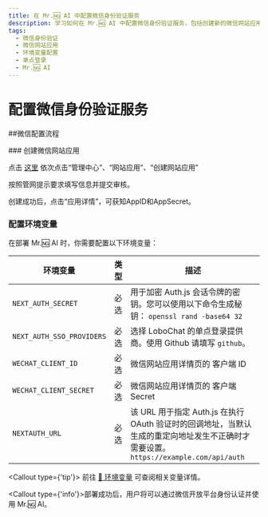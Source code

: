 ```yaml
---
title: 在 Mr.🆖 AI 中配置微信身份验证服务
description: 学习如何在 Mr.🆖 AI 中配置微信身份验证服务，包括创建新的微信网站应用、设置权限和环境变量。
tags:
  - 微信身份验证
  - 微信网站应用
  - 环境变量配置
  - 单点登录
  - Mr.🆖 AI
---
```


# 配置微信身份验证服务

##微信配置流程

<Steps>
  ### 创建微信网站应用

点击 [这里](https://open.weixin.qq.com/cgi-bin/index) 依次点击“管理中心”、“网站应用”、“创建网站应用”

按照管网提示要求填写信息并提交审核。

创建成功后，点击“应用详情”，可获知AppID和AppSecret。

### 配置环境变量

在部署 Mr.🆖 AI 时，你需要配置以下环境变量：

| 环境变量 | 类型 | 描述 |
| --- | --- | --- |
| `NEXT_AUTH_SECRET` | 必选 | 用于加密 Auth.js 会话令牌的密钥。您可以使用以下命令生成秘钥： `openssl rand -base64 32` |
| `NEXT_AUTH_SSO_PROVIDERS` | 必选 | 选择 LoboChat 的单点登录提供商。使用 Github 请填写 `github`。 |
| `WECHAT_CLIENT_ID` | 必选 |微信网站应用详情页的 客户端 ID |
| `WECHAT_CLIENT_SECRET` | 必选 |微信网站应用详情页的 客户端 Secret |
| `NEXTAUTH_URL` | 必选 | 该 URL 用于指定 Auth.js 在执行 OAuth 验证时的回调地址，当默认生成的重定向地址发生不正确时才需要设置。`https://example.com/api/auth` |

  <Callout type={'tip'}>
    前往 [📘 环境变量](/zh/docs/self-hosting/environment-variables/auth#wechat) 可查阅相关变量详情。

</Callout>
</Steps>

<Callout type={'info'}>部署成功后，用户将可以通过微信开放平台身份认证并使用 Mr.🆖 AI。</Callout>
